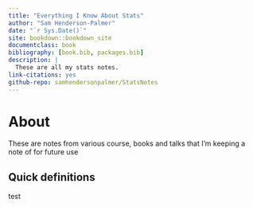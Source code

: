 ```yaml
--- 
title: "Everything I Know About Stats"
author: "Sam Henderson-Palmer"
date: "`r Sys.Date()`"
site: bookdown::bookdown_site
documentclass: book
bibliography: [book.bib, packages.bib]
description: |
  These are all my stats notes.
link-citations: yes
github-repo: samhendersonpalmer/StatsNotes
---
```


# About

These are notes from various course, books and talks that I'm keeping a note of for future use

## Quick definitions

test
